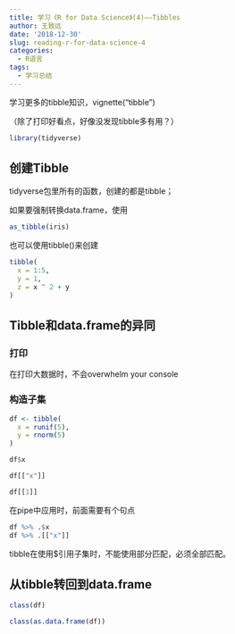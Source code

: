 ```yaml
---
title: 学习《R for Data Science》(4)——Tibbles
author: 王致远
date: '2018-12-30'
slug: reading-r-for-data-science-4
categories:
  - R语言
tags:
  - 学习总结
---
```


学习更多的tibble知识，vignette("tibble")

（除了打印好看点，好像没发现tibble多有用？）

```r
library(tidyverse)
```

## 创建Tibble

tidyverse包里所有的函数，创建的都是tibble；

如果要强制转换data.frame，使用

```r
as_tibble(iris)
```

也可以使用tibble()来创建

```r
tibble(
  x = 1:5, 
  y = 1, 
  z = x ^ 2 + y
)
```

## Tibble和data.frame的异同

### 打印

在打印大数据时，不会overwhelm your console

### 构造子集

```r
df <- tibble(
  x = runif(5),
  y = rnorm(5)
)
```

```r
df$x
```

```r
df[["x"]]
```

```r
df[[1]]
```

在pipe中应用时，前面需要有个句点

```r
df %>% .$x
df %>% .[["x"]]
```

tibble在使用$引用子集时，不能使用部分匹配，必须全部匹配。

## 从tibble转回到data.frame

```r
class(df)
```

```r
class(as.data.frame(df))
```

